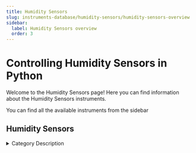 ```yaml
---
title: Humidity Sensors
slug: instruments-database/humidity-sensors/humidity-sensors-overview
sidebar:
  label: Humidity Sensors overview
  order: 3
---
```


# Controlling Humidity Sensors in Python

Welcome to the Humidity Sensors page! Here you can find information about the Humidity Sensors instruments.

You can find all the available instruments from the sidebar



## Humidity Sensors

<details> 
<summary>Category Description</summary> 
A humidity sensor is an electronic device that measures the humidity in its environment and converts its findings into a corresponding electrical signal. Humidity sensors vary widely in size and functionality; some humidity sensors can be found in handheld devices (such as smartphones), while others are integrated into larger embedded systems (such as air quality monitoring systems). Humidity sensors are commonly used in the meteorology, medical, automobile, HVAC and manufacturing industries.
</details> 

<div className="flex flex-wrap">

<InstrumentThumbnail 
    path='humidity-sensors/orbit3/orbit-3-sensor'
    img='https://res.cloudinary.com/dhopxs1y3/image/upload/v1691782607/Instruments/Temperature%20Sensor/Orbit-3-Sensor/Orbit-3-Sensor.webp'
    label='Orbit 3 Sensor'    
/>

</div>